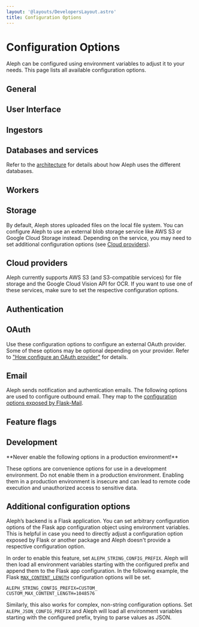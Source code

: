 ```yaml
---
layout: '@layouts/DevelopersLayout.astro'
title: Configuration Options
---
```



# Configuration Options

<p class="lead">Aleph can be configured using environment variables to adjust it to your needs. This page lists all available configuration options.</p>

## General

<ConfigurationOptions options={options.general} />

## User Interface

<ConfigurationOptions options={options.ui} />

## Ingestors

<ConfigurationOptions options={options.ingestors} />

## Databases and services

Refer to the [architecture](/developers/explanation/architecture) for details about how Aleph uses the different databases.

<ConfigurationOptions options={options.services} />

## Workers

<ConfigurationOptions options={options.workers} />

## Storage

By default, Aleph stores uploaded files on the local file system. You can configure Aleph to use an external blob storage service like AWS S3 or Google Cloud Storage instead. Depending on the service, you may need to set additional configuration options (see [Cloud providers](#cloud-providers)).

<ConfigurationOptions options={options.storage} />

## Cloud providers

Aleph currently supports AWS S3 (and S3-compatible services) for file storage and the Google Cloud Vision API for OCR. If you want to use one of these services, make sure to set the respective configuration options.

<ConfigurationOptions options={options.cloud} />

## Authentication

<ConfigurationOptions options={options.auth} />

## OAuth

Use these configuration options to configure an external OAuth provider. Some of these options may be optional depending on your provider. Refer to ["How configure an OAuth provider"](/developers/how-to/operations/oauth) for details.

<ConfigurationOptions options={options.oauth} />

## Email

Aleph sends notification and authentication emails. The following options are used to configure outbound email. They map to the [configuration options exposed by Flask-Mail](https://pythonhosted.org/Flask-Mail/#configuring-flask-mail).

<ConfigurationOptions options={options.email} />

## Feature flags

<ConfigurationOptions options={options.featureFlags} />

## Development

<Callout theme="danger">
  **Never enable the following options in a production environment!**

  These options are convenience options for use in a development environment. Do not enable them in a production environment. Enabling them in a production environment is insecure and can lead to remote code execution and unauthorized access to sensitive data.
</Callout>

<ConfigurationOptions options={options.development} />

## Additional configuration options

Aleph’s backend is a Flask application. You can set arbitrary configuration options of the Flask app configuration object using environment variables. This is helpful in case you need to directly adjust a configuration option exposed by Flask or another package and Aleph doesn't provide a respective configuration option.

In order to enable this feature, set `ALEPH_STRING_CONFIG_PREFIX`. Aleph will then load all environment variables starting with the configured prefix and append them to the Flask app configuration. In the following example, the Flask [`MAX_CONTENT_LENGTH`](https://flask.palletsprojects.com/en/2.2.x/config/#MAX_CONTENT_LENGTH) configuration options will be set.

```
ALEPH_STRING_CONFIG_PREFIX=CUSTOM_
CUSTOM_MAX_CONTENT_LENGTH=1048576
```

Similarly, this also works for complex, non-string configuration options. Set `ALEPH_JSON_CONFIG_PREFIX` and Aleph will load all environment variables starting with the configured prefix, trying to parse values as JSON.
